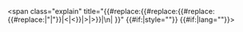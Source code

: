 <includeonly><span class="explain" title="{{#replace:{{#replace:{{#replace:{{#replace:{{{2|}}}|"|&quot;}}|<|&lt;}}|>|&gt;}}|\n|&#10;}}" {{#if:{{{style|}}}|style="{{{style}}}"}} {{#if:{{{lang|}}}|lang="{{{lang}}}"}}>{{{1|}}}</span></includeonly><noinclude>{{Documentation}}</noinclude>